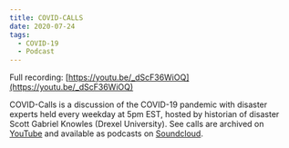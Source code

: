 ```yaml
---
title: COVID-CALLS 
date: 2020-07-24
tags:
  - COVID-19
  - Podcast
---
```


Full recording: [https://youtu.be/_dScF36WiOQ](https://youtu.be/_dScF36WiOQ)

COVID-Calls is a discussion of the COVID-19 pandemic with disaster experts held every weekday at 5pm EST, hosted by historian of disaster Scott Gabriel Knowles (Drexel University). See calls are archived on [YouTube](https://www.youtube.com/channel/UCgxa_-w98BhAIiwbw2dxKlQ/featured) and available as podcasts on [Soundcloud](https://soundcloud.com/scott-knowles-433708957).
